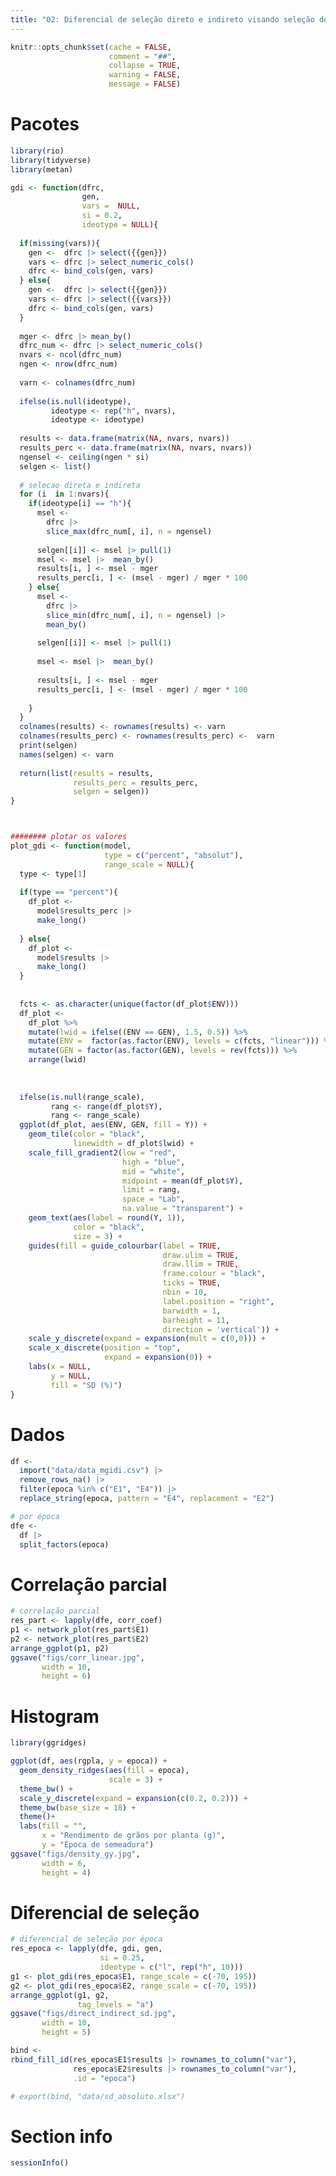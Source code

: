 ```yaml
---
title: "02: Diferencial de seleção direto e indireto visando seleção de genótipos de linho"
---
```


```r
knitr::opts_chunk$set(cache = FALSE,
                      comment = "##",
                      collapse = TRUE,
                      warning = FALSE,
                      message = FALSE)

```


# Pacotes
```r
library(rio)
library(tidyverse)
library(metan)

gdi <- function(dfrc,
                gen,
                vars =  NULL,
                si = 0.2,
                ideotype = NULL){
  
  if(missing(vars)){
    gen <-  dfrc |> select({{gen}})
    vars <- dfrc |> select_numeric_cols()
    dfrc <- bind_cols(gen, vars)
  } else{
    gen <-  dfrc |> select({{gen}})
    vars <- dfrc |> select({{vars}})
    dfrc <- bind_cols(gen, vars)
  }
  
  mger <- dfrc |> mean_by()
  dfrc_num <- dfrc |> select_numeric_cols()
  nvars <- ncol(dfrc_num)
  ngen <- nrow(dfrc_num)
  
  varn <- colnames(dfrc_num)
  
  ifelse(is.null(ideotype), 
         ideotype <- rep("h", nvars),
         ideotype <- ideotype)
  
  results <- data.frame(matrix(NA, nvars, nvars))
  results_perc <- data.frame(matrix(NA, nvars, nvars))
  ngensel <- ceiling(ngen * si)
  selgen <- list()
  
  # selecao direta e indireta
  for (i  in 1:nvars){
    if(ideotype[i] == "h"){
      msel <- 
        dfrc |> 
        slice_max(dfrc_num[, i], n = ngensel)
      
      selgen[[i]] <- msel |> pull(1)
      msel <- msel |>  mean_by()
      results[i, ] <- msel - mger
      results_perc[i, ] <- (msel - mger) / mger * 100
    } else{
      msel <- 
        dfrc |> 
        slice_min(dfrc_num[, i], n = ngensel) |> 
        mean_by()
      
      selgen[[i]] <- msel |> pull(1)
      
      msel <- msel |>  mean_by()
      
      results[i, ] <- msel - mger
      results_perc[i, ] <- (msel - mger) / mger * 100
      
    }
  }
  colnames(results) <- rownames(results) <- varn
  colnames(results_perc) <- rownames(results_perc) <-  varn
  print(selgen)
  names(selgen) <- varn
  
  return(list(results = results,
              results_perc = results_perc,
              selgen = selgen))
}



######## plotar os valores
plot_gdi <- function(model,
                     type = c("percent", "absolut"),
                     range_scale = NULL){
  type <- type[1]
  
  if(type == "percent"){
    df_plot <- 
      model$results_perc |> 
      make_long()
    
  } else{
    df_plot <- 
      model$results |> 
      make_long()
  }
  
  
  fcts <- as.character(unique(factor(df_plot$ENV)))
  df_plot <-
    df_plot %>%
    mutate(lwid = ifelse((ENV == GEN), 1.5, 0.5)) %>%
    mutate(ENV =  factor(as.factor(ENV), levels = c(fcts, "linear"))) %>%
    mutate(GEN = factor(as.factor(GEN), levels = rev(fcts))) %>%
    arrange(lwid)
  
  
  
  ifelse(is.null(range_scale), 
         rang <- range(df_plot$Y), 
         rang <- range_scale)
  ggplot(df_plot, aes(ENV, GEN, fill = Y)) +
    geom_tile(color = "black",
              linewidth = df_plot$lwid) +
    scale_fill_gradient2(low = "red",
                         high = "blue",
                         mid = "white",
                         midpoint = mean(df_plot$Y),
                         limit = rang,
                         space = "Lab",
                         na.value = "transparent") +
    geom_text(aes(label = round(Y, 1)),
              color = "black",
              size = 3) +
    guides(fill = guide_colourbar(label = TRUE,
                                  draw.ulim = TRUE,
                                  draw.llim = TRUE,
                                  frame.colour = "black",
                                  ticks = TRUE,
                                  nbin = 10,
                                  label.position = "right",
                                  barwidth = 1,
                                  barheight = 11,
                                  direction = 'vertical')) +
    scale_y_discrete(expand = expansion(mult = c(0,0))) +
    scale_x_discrete(position = "top",
                     expand = expansion(0)) +
    labs(x = NULL,
         y = NULL,
         fill = "SD (%)")
}


```


# Dados
```r
df <-
  import("data/data_mgidi.csv") |> 
  remove_rows_na() |> 
  filter(epoca %in% c("E1", "E4")) |> 
  replace_string(epoca, pattern = "E4", replacement = "E2")

# por época
dfe <- 
  df |> 
  split_factors(epoca)


```

# Correlação parcial
```r
# correlação parcial
res_part <- lapply(dfe, corr_coef)
p1 <- network_plot(res_part$E1)
p2 <- network_plot(res_part$E2)
arrange_ggplot(p1, p2)
ggsave("figs/corr_linear.jpg",
       width = 10,
       height = 6)
```


# Histogram
```r
library(ggridges)

ggplot(df, aes(rgpla, y = epoca)) +
  geom_density_ridges(aes(fill = epoca),
                      scale = 3) +
  theme_bw() +
  scale_y_discrete(expand = expansion(c(0.2, 0.2))) +
  theme_bw(base_size = 18) +
  theme()+
  labs(fill = "",
       x = "Rendimento de grãos por planta (g)",
       y = "Época de semeadura")
ggsave("figs/density_gy.jpg",
       width = 6,
       height = 4)
```


# Diferencial de seleção
```r

# diferencial de seleção por época
res_epoca <- lapply(dfe, gdi, gen,
                    si = 0.25,
                    ideotype = c("l", rep("h", 10)))
g1 <- plot_gdi(res_epoca$E1, range_scale = c(-70, 195))
g2 <- plot_gdi(res_epoca$E2, range_scale = c(-70, 195))
arrange_ggplot(g1, g2,
               tag_levels = "a")
ggsave("figs/direct_indirect_sd.jpg",
       width = 10,
       height = 5)

bind <- 
rbind_fill_id(res_epoca$E1$results |> rownames_to_column("var"),
              res_epoca$E2$results |> rownames_to_column("var"),
              .id = "epoca")

# export(bind, "data/sd_absoluto.xlsx")
```


# Section info
```r
sessionInfo()
```

